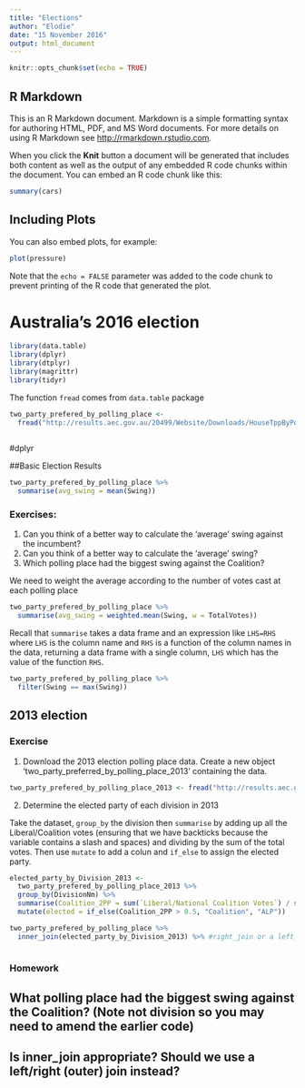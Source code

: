```yaml
---
title: "Elections"
author: "Elodie"
date: "15 November 2016"
output: html_document
---
```


```r
knitr::opts_chunk$set(echo = TRUE)
```

## R Markdown

This is an R Markdown document. Markdown is a simple formatting syntax for authoring HTML, PDF, and MS Word documents. For more details on using R Markdown see <http://rmarkdown.rstudio.com>.

When you click the **Knit** button a document will be generated that includes both content as well as the output of any embedded R code chunks within the document. You can embed an R code chunk like this:

```r
summary(cars)
```

## Including Plots

You can also embed plots, for example:

```r
plot(pressure)
```

Note that the `echo = FALSE` parameter was added to the code chunk to prevent printing of the R code that generated the plot.

# Australia's 2016 election

```r
library(data.table)
library(dplyr)
library(dtplyr)
library(magrittr)
library(tidyr)

```

The function `fread` comes from `data.table` package

```r
two_party_prefered_by_polling_place <-
  fread("http://results.aec.gov.au/20499/Website/Downloads/HouseTppByPollingPlaceDownload-20499.csv")
  
```

#dplyr

##Basic Election Results

``` r
two_party_prefered_by_polling_place %>%
  summarise(avg_swing = mean(Swing))
```

### Exercises:
1. Can you think of a better way to calculate the 'average' swing against the incumbent?
1. Can you think of a better way to calculate the 'average' swing?
2. Which polling place had the biggest swing against the Coalition?

We need to weight the average according to the number of votes cast at each polling place

```r
two_party_prefered_by_polling_place %>%
  summarise(avg_swing = weighted.mean(Swing, w = TotalVotes))
```

Recall that `summarise` takes a data frame and an expression like `LHS=RHS` where `LHS` is the column name and `RHS` is a function of the column names in the data, returning a data frame with a single column, `LHS` which has the value of the function `RHS`.

``` r
two_party_prefered_by_polling_place %>%
  filter(Swing == max(Swing))
```

## 2013 election

### Exercise

1. Download the 2013 election polling place data. Create a new object 'two_party_preferred_by_polling_place_2013' containing the data.

``` r

two_party_prefered_by_polling_place_2013 <- fread("http://results.aec.gov.au/17496/Website/Downloads/HouseTppByPollingPlaceDownload-17496.csv")

```

2. Determine the elected party of each division in 2013

Take the dataset, `group_by` the division then `summarise` by adding up all the Liberal/Coalition votes (ensuring that we have backticks because the variable contains a slash and spaces) and dividing by the sum of the total votes. Then use `mutate` to add a colun and `if_else` to assign the elected party.

```r
elected_party_by_Division_2013 <- 
  two_party_prefered_by_polling_place_2013 %>%
  group_by(DivisionNm) %>%
  summarise(Coalition_2PP = sum(`Liberal/National Coalition Votes`) / sum(TotalVotes)) %>%
  mutate(elected = if_else(Coalition_2PP > 0.5, "Coalition", "ALP"))

```

```r
two_party_prefered_by_polling_place %>%
  inner_join(elected_party_by_Division_2013) %>% #right_join or a left_join for an outer join
  
```

### Homework
## What polling place had the biggest swing against the Coalition? (Note not division so you may need to amend the earlier code)
## Is inner_join appropriate? Should we use a left/right (outer) join instead?